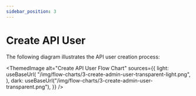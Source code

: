 ```yaml
---
sidebar_position: 3
---
```


# Create API User


The following diagram illustrates the API user creation process:

<ThemedImage
  alt="Create API User Flow Chart"
  sources={{
    light: useBaseUrl(
      "/img/flow-charts/3-create-admin-user-transparent-light.png",
    ),
    dark: useBaseUrl("/img/flow-charts/3-create-admin-user-transparent.png"),
  }}
/>
